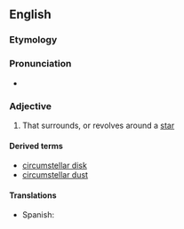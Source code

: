 ==English==

===Etymology===
{{prefix|en|circum|stellar}}

===Pronunciation===
* {{IPA|/ˌsɜːkəmˈstɛlə/|lang=en}}

===Adjective===
{{en-adj|-}}

# {{lb|en|astronomy}} That surrounds, or revolves around a [[star]]

====Derived terms====
* [[circumstellar disk]]
* [[circumstellar dust]]

====Translations====
{{trans-top|that surrounds, or revolves around a star}}
* Spanish: {{t|es|circunestelar|m|f}}
{{trans-mid}}
{{trans-bottom}}